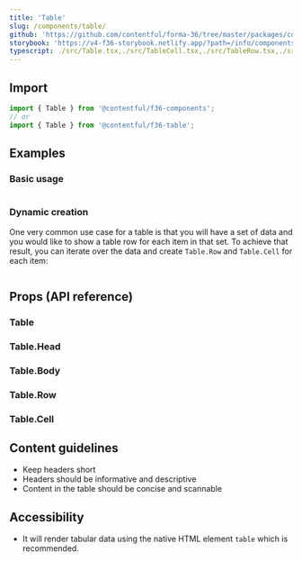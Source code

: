 ```yaml
---
title: 'Table'
slug: /components/table/
github: 'https://github.com/contentful/forma-36/tree/master/packages/components/table'
storybook: 'https://v4-f36-storybook.netlify.app/?path=/info/components-table--default'
typescript: ./src/Table.tsx,./src/TableCell.tsx,./src/TableRow.tsx,./src/TableBody.tsx,./src/TableHead.tsx
---
```


## Import

```jsx static=true
import { Table } from '@contentful/f36-components';
// or
import { Table } from '@contentful/f36-table';
```

## Examples

### Basic usage

```jsx file=./examples/TableBasicUsageExample.tsx

```

### Dynamic creation

One very common use case for a table is that you will have a set of data and you would like to show a table row for each item in that set.
To achieve that result, you can iterate over the data and create `Table.Row` and `Table.Cell` for each item:

```jsx file=./examples/TableDynamicCreation.tsx

```

## Props (API reference)

### Table

<PropsTable of="Table" />

### Table.Head

<PropsTable of="TableHead" />

### Table.Body

<PropsTable of="TableBody" />

### Table.Row

<PropsTable of="TableRow" />

### Table.Cell

<PropsTable of="TableCell" />

## Content guidelines

- Keep headers short
- Headers should be informative and descriptive
- Content in the table should be concise and scannable

## Accessibility

- It will render tabular data using the native HTML element `table` which is recommended.
